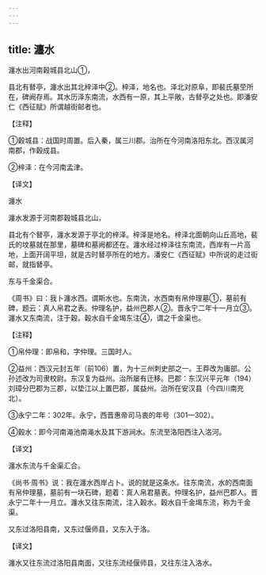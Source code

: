 ```yaml
---
---
---
```

title: 瀍水
---





瀍水出河南穀城县北山①，


县北有朁亭，瀍水出其北梓泽中②。梓泽，地名也。泽北对原阜，即裴氏墓茔所在，碑阙存焉。其水历泽东南流，水西有一原，其上平敞，古朁亭之处也。即潘安仁《西征赋》所谓越街邮者也。


【注释】


①穀城县：战国时周置。后入秦，属三川郡。治所在今河南洛阳东北。西汉属河南郡，作穀成县。


②梓泽：在今河南孟津。


【译文】


瀍水


瀍水发源于河南郡穀城县北山，


县北有个朁亭，瀍水发源于亭北的梓泽。梓泽是地名。梓泽北面朝向山丘高地，裴氏的坟墓就在那里，墓碑和墓阙都还在。瀍水经过梓泽往东南流，西岸有一片高地，上面开阔平坦，就是古时朁亭所在的地方。潘安仁《西征赋》中所说的走过街邮，就指朁亭。


东与千金渠合。


《周书》曰：我卜瀍水西。谓斯水也。东南流，水西南有帛仲理墓①，墓前有碑，题云：真人帛君之表。仲理名护，益州巴郡人②。晋永宁二年十一月立③。瀍水又东南流，注于穀。穀水自千金堨东注④，谓之千金渠也。


【注释】


①帛仲理：即帛和，字仲理。三国时人。


②益州：西汉元封五年（前106）置，为十三州刺史部之一。王莽改为庸部。公孙述改为司隶校尉。东汉复为益州。治所屡有迁移。巴郡：东汉兴平元年（194）刘璋分巴郡为三郡，以垫江以上置巴郡，属益州。治所在安汉县（今四川南充北）。


③永宁二年：302年。永宁，西晋惠帝司马衷的年号（301—302）。


④穀水：即今河南渑池南渑水及其下游涧水。东流至洛阳西注入洛河。


【译文】


瀍水东流与千金渠汇合。


《尚书·周书》说：我在瀍水西岸占卜。说的就是这条水。往东南流，水的西南面有帛仲理墓，墓前有一块石碑，题着：真人帛君墓表。仲理名护，益州巴郡人。晋永宁二年十一月立。瀍水又往东南流，注入穀水。穀水自千金堨东流，称为千金渠。


又东过洛阳县南，又东过偃师县，又东入于洛。


【译文】


瀍水又往东流过洛阳县南面，又往东流经偃师县，又往东注入洛水。